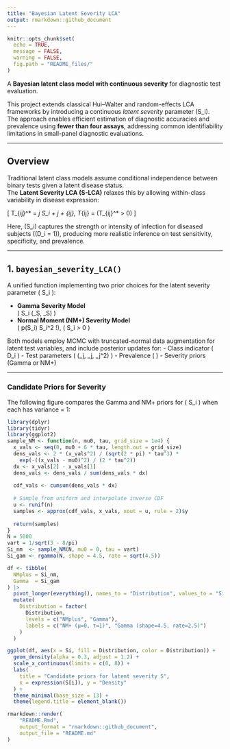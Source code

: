 ```yaml
---
title: "Bayesian Latent Severity LCA"
output: rmarkdown::github_document
---
```


```r
knitr::opts_chunk$set(
  echo = TRUE,
  message = FALSE,
  warning = FALSE,
  fig.path = "README_files/"
)
```


A **Bayesian latent class model with continuous severity** for diagnostic test evaluation.

This project extends classical Hui–Walter and random-effects LCA frameworks by introducing a continuous *latent severity* parameter \(S_i\).  
The approach enables efficient estimation of diagnostic accuracies and prevalence using **fewer than four assays**, addressing common identifiability limitations in small-panel diagnostic evaluations.


---

## Overview

Traditional latent class models assume conditional independence between binary tests given a latent disease status.  
The **Latent Severity LCA (S-LCA)** relaxes this by allowing within-class variability in disease expression:

\[
T_{ij}^* = \beta_j S_i + \gamma_j + \varepsilon_{ij}, 
\qquad T_{ij} = \mathbb{I}(T_{ij}^* > 0)
\]

Here, \(S_i\) captures the strength or intensity of infection for diseased subjects (\(D_i = 1\)), producing more realistic inference on test sensitivity, specificity, and prevalence.

---

## 1. `bayesian_severity_LCA()`

A unified function implementing two prior choices for the latent severity parameter \( S_i \):

- **Gamma Severity Model**  
  \( S_i \sim \text{Gamma}(\alpha_S, \beta_S) \)
- **Normal Moment (NM+) Severity Model**  
  \( p(S_i) \propto S_i^2 \exp\!\left[-(S_i - \mu_0)^2 / (2\tau^2)\right] \),  \( S_i > 0 \)

Both models employ MCMC with truncated-normal data augmentation for latent test variables, and include posterior updates for:
- Class indicator \( D_i \)
- Test parameters \( (\beta_j, \gamma_j, \sigma_j^2) \)
- Prevalence \( \rho \)
- Severity priors (Gamma or NM+)

---

### Candidate Priors for Severity

The following figure compares the Gamma and NM+ priors for \( S_i \) when each has variance = 1:

```r
library(dplyr)
library(tidyr)
library(ggplot2)
sample_NM <- function(n, mu0, tau, grid_size = 1e4) {
  x_vals <- seq(0, mu0 + 6 * tau, length.out = grid_size)
  dens_vals <- 2 * (x_vals^2) / (sqrt(2 * pi) * tau^3) * 
    exp(-((x_vals - mu0)^2) / (2 * tau^2))
  dx <- x_vals[2] - x_vals[1]
  dens_vals <- dens_vals / sum(dens_vals * dx)
  
  cdf_vals <- cumsum(dens_vals * dx)
  
  # Sample from uniform and interpolate inverse CDF
  u <- runif(n)
  samples <- approx(cdf_vals, x_vals, xout = u, rule = 2)$y
  
  return(samples)
}
N = 5000
vart = 1/sqrt(3 - 8/pi)
Si_nm  <- sample_NM(N, mu0 = 0, tau = vart)          
Si_gam <- rgamma(N, shape = 4.5, rate = sqrt(4.5))                

df <- tibble(
  NMplus = Si_nm,
  Gamma  = Si_gam
) |> 
  pivot_longer(everything(), names_to = "Distribution", values_to = "Si") |>
  mutate(
    Distribution = factor(
      Distribution,
      levels = c("NMplus", "Gamma"),
      labels = c("NM+ (μ=0, τ=1)", "Gamma (shape=4.5, rate=2.5)")
    )
  )

ggplot(df, aes(x = Si, fill = Distribution, color = Distribution)) +
  geom_density(alpha = 0.3, adjust = 1.2) +
  scale_x_continuous(limits = c(0, 8)) +
  labs(
    title = "Candidate priors for latent severity S",
    x = expression(S[i]), y = "Density"
  ) +
  theme_minimal(base_size = 13) +
  theme(legend.title = element_blank())
```





```r
rmarkdown::render(
    "README.Rmd",
    output_format = "rmarkdown::github_document",
    output_file = "README.md"
)
```

